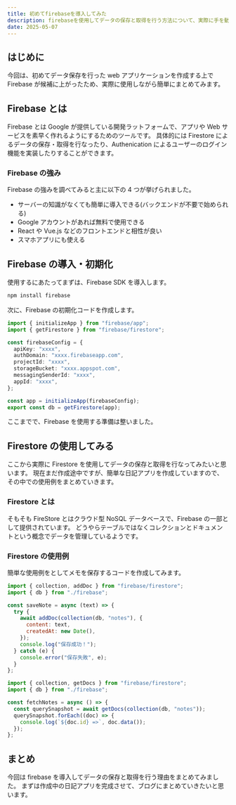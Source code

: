 ```yaml
---
title: 初めてfirebaseを導入してみた
description: firebaseを使用してデータの保存と取得を行う方法について、実際に手を動かしながら学んでみました。今回は簡単にfirebaseの導入についてまとめてみます。
date: 2025-05-07
---
```


## はじめに

今回は、初めてデータ保存を行った web アプリケーションを作成する上で Firebase が候補に上がったため、実際に使用しながら簡単にまとめてみます。

## Firebase とは

Firebase とは Google が提供している開発ラットフォームで、アプリや Web サービスを素早く作れるようにするためのツールです。
具体的には Firestore によるデータの保存・取得を行なったり、Authenication によるユーザーのログイン機能を実装したりすることができます。

### Firebase の強み

Firebase の強みを調べてみると主に以下の 4 つが挙げられました。

- サーバーの知識がなくても簡単に導入できる(バックエンドが不要で始められる)
- Google アカウントがあれば無料で使用できる
- React や Vue.js などのフロントエンドと相性が良い
- スマホアプリにも使える

## Firebase の導入・初期化

使用するにあたってまずは、Firebase SDK を導入します。

```bash
npm install firebase
```

次に、Firebase の初期化コードを作成します。

```ts
import { initializeApp } from "firebase/app";
import { getFirestore } from "firebase/firestore";

const firebaseConfig = {
  apiKey: "xxxx",
  authDomain: "xxxx.firebaseapp.com",
  projectId: "xxxx",
  storageBucket: "xxxx.appspot.com",
  messagingSenderId: "xxxx",
  appId: "xxxx",
};

const app = initializeApp(firebaseConfig);
export const db = getFirestore(app);
```

ここまでで、Firebase を使用する準備は整いました。

## Firestore の使用してみる

ここから実際に Firestore を使用してデータの保存と取得を行なってみたいと思います。
現在まだ作成途中ですが、簡単な日記アプリを作成していますので、その中での使用例をまとめていきます。

### Firestore とは

そもそも FireStore とはクラウド型 NoSQL データベースで、Firebase の一部として提供されています。
どうやらテーブルではなくコレクションとドキュメントという概念でデータを管理しているようです。

### Firestore の使用例

簡単な使用例をとしてメモを保存するコードを作成してみます。

```js title="メモを保存するコード"
import { collection, addDoc } from "firebase/firestore";
import { db } from "./firebase";

const saveNote = async (text) => {
  try {
    await addDoc(collection(db, "notes"), {
      content: text,
      createdAt: new Date(),
    });
    console.log("保存成功！");
  } catch (e) {
    console.error("保存失敗", e);
  }
};
```

```js title="メモを取得するコード"
import { collection, getDocs } from "firebase/firestore";
import { db } from "./firebase";

const fetchNotes = async () => {
  const querySnapshot = await getDocs(collection(db, "notes"));
  querySnapshot.forEach((doc) => {
    console.log(`${doc.id} =>`, doc.data());
  });
};
```

## まとめ

今回は firebase を導入してデータの保存と取得を行う理由をまとめてみました。
まずは作成中の日記アプリを完成させて、ブログにまとめていきたいと思います。
